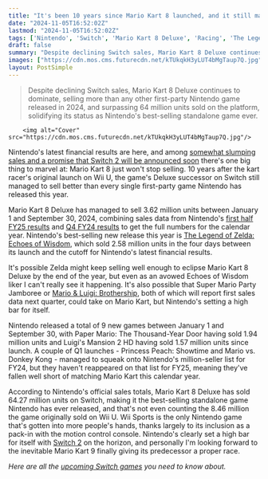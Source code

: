 ```yaml
---
title: "It's been 10 years since Mario Kart 8 launched, and it still managed to outsell every single first-party new Nintendo Switch game in 2024"
date: "2024-11-05T16:52:02Z"
lastmod: "2024-11-05T16:52:02Z"
tags: ['Nintendo', 'Switch', 'Mario Kart 8 Deluxe', 'Racing', 'The Legend of Zelda: Echoes of Wisdom', 'Action Adventure', 'Super Mario Party Jamboree', 'Party', 'Mario & Luigi: Brothership', 'RPG']
draft: false
summary: "Despite declining Switch sales, Mario Kart 8 Deluxe continues to dominate, selling more than any other first-party Nintendo game released in 2024, and surpassing 64 million units sold on the platform, solidifying its status as Nintendo's best-selling standalone game ever."
images: ["https://cdn.mos.cms.futurecdn.net/kTUkqkH3yLUT4bMgTaup7Q.jpg"]
layout: PostSimple
---
```

> Despite declining Switch sales, Mario Kart 8 Deluxe continues to dominate, selling more than any other first-party Nintendo game released in 2024, and surpassing 64 million units sold on the platform, solidifying its status as Nintendo's best-selling standalone game ever.


        <img alt="Cover" src="https://cdn.mos.cms.futurecdn.net/kTUkqkH3yLUT4bMgTaup7Q.jpg"/>
        
Nintendo's latest financial results are here, and among [somewhat slumping sales and a promise that Switch 2 will be announced soon](https://www.gamesradar.com/hardware/switch-sales-slump-as-nintendo-attributes-the-drop-to-a-lack-of-special-driving-factors-and-the-consoles-age-but-dont-worry-its-successor-will-still-be-announced-soon/) there's one big thing to marvel at: Mario Kart 8 just won't stop selling. 10 years after the kart racer's original launch on Wii U, the game's Deluxe successor on Switch still managed to sell better than every single first-party game Nintendo has released this year.

Mario Kart 8 Deluxe has managed to sell 3.62 million units between January 1 and September 30, 2024, combining sales data from Nintendo's [first half FY25 results](https://www.nintendo.co.jp/ir/pdf/2024/241105_5e.pdf) and [Q4 FY24 results](https://www.nintendo.co.jp/ir/pdf/2024/240507_3e.pdf) to get the full numbers for the calendar year. Nintendo's best-selling new release this year is [The Legend of Zelda: Echoes of Wisdom](https://www.gamesradar.com/games/the-legend-of-zelda/the-legend-of-zelda-echoes-of-wisdom-guide/), which sold 2.58 million units in the four days between its launch and the cutoff for Nintendo's latest financial results.

It's possible Zelda might keep selling well enough to eclipse Mario Kart 8 Deluxe by the end of the year, but even as an avowed Echoes of Wisdom liker I can't really see it happening. It's also possible that Super Mario Party Jamboree or [Mario & Luigi: Brothership](https://www.gamesradar.com/games/rpg/mario-luigi-brothership-review/), both of which will report first sales data next quarter, could take on Mario Kart, but Nintendo's setting a high bar for itself.

Nintendo released a total of 9 new games between January 1 and September 30, with Paper Mario: The Thousand-Year Door having sold 1.94 million units and Luigi's Mansion 2 HD having sold 1.57 million units since launch. A couple of Q1 launches - Princess Peach: Showtime and Mario vs. Donkey Kong - managed to squeak onto Nintendo's million-seller list for FY24, but they haven't reappeared on that list for FY25, meaning they've fallen well short of matching Mario Kart this calendar year.

According to Nintendo's official sales totals, Mario Kart 8 Deluxe has sold 64.27 million units on Switch, making it the best-selling standalone game Nintendo has ever released, and that's not even counting the 8.46 million the game originally sold on Wii U. Wii Sports is the only Nintendo game that's gotten into more people's hands, thanks largely to its inclusion as a pack-in with the motion control console. Nintendo's clearly set a high bar for itself with [Switch 2](https://www.gamesradar.com/nintendo-switch-2-guide/) on the horizon, and personally I'm looking forward to the inevitable Mario Kart 9 finally giving its predecessor a proper race.

*Here are all the *[<em>upcoming Switch games</em>](https://www.gamesradar.com/upcoming-nintendo-switch-games/)* you need to know about.* 
        